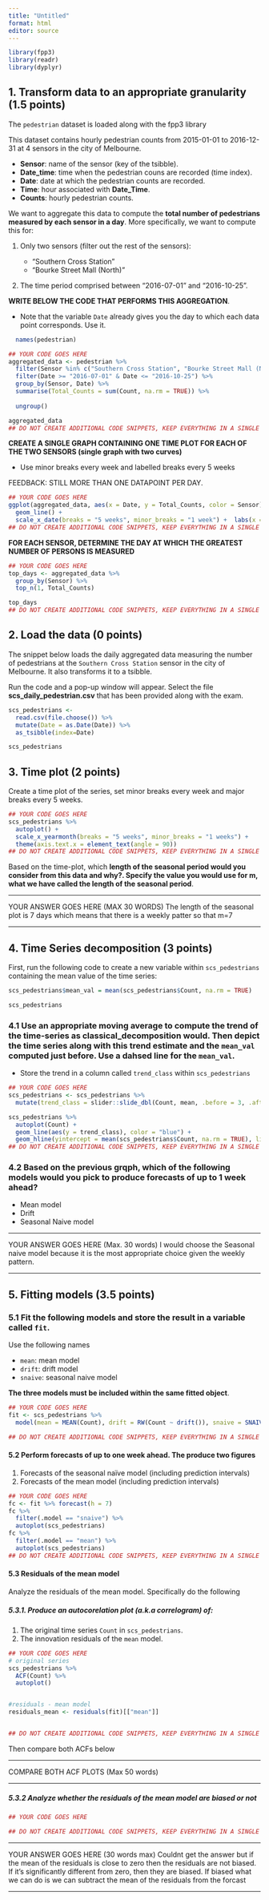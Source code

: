 ```yaml
---
title: "Untitled"
format: html
editor: source
---
```


```r
library(fpp3)
library(readr)
library(dyplyr)
```

## 1. Transform data to an appropriate granularity (1.5 points)

The `pedestrian` dataset is loaded along with the fpp3 library

This dataset contains hourly pedestrian counts from 2015-01-01 to 2016-12-31 at 4 sensors in the city of Melbourne.

* **Sensor**: name of the sensor (key of the tsibble).
* **Date_time**: time when the pedestrian couns are recorded (time index).
* **Date**: date at which the pedestrian counts are recorded.
* **Time**: hour associated with **Date_Time**.
* **Counts**: hourly pedestrian counts.

We want to aggregate this data to compute the **total number of pedestrians measured by each sensor in a day**. More specifically, we want to compute this for: 

1. Only two sensors (filter out the rest of the sensors):

    * "Southern Cross Station"
    * "Bourke Street Mall (North)"
    
2. The time period comprised between "2016-07-01" and "2016-10-25".

**WRITE BELOW THE CODE THAT PERFORMS THIS AGGREGATION**. 

  * Note that the variable `Date` already gives you the day to which each data point corresponds. Use it.
  
```r
  names(pedestrian)
```

```r
## YOUR CODE GOES HERE
aggregated_data <- pedestrian %>%
  filter(Sensor %in% c("Southern Cross Station", "Bourke Street Mall (North)")) %>%
  filter(Date >= "2016-07-01" & Date <= "2016-10-25") %>%
  group_by(Sensor, Date) %>%
  summarise(Total_Counts = sum(Count, na.rm = TRUE)) %>%
  
  ungroup()

aggregated_data
## DO NOT CREATE ADDITIONAL CODE SNIPPETS, KEEP EVERYTHING IN A SINGLE SNIPPET.
```

**CREATE A SINGLE GRAPH CONTAINING ONE TIME PLOT FOR EACH OF THE TWO SENSORS (single graph with two curves)**

  * Use minor breaks every week and labelled breaks every 5 weeks

FEEDBACK: STILL MORE THAN ONE DATAPOINT PER DAY.

```r
## YOUR CODE GOES HERE
ggplot(aggregated_data, aes(x = Date, y = Total_Counts, color = Sensor)) +
  geom_line() +
  scale_x_date(breaks = "5 weeks", minor_breaks = "1 week") +  labs(x = "Date", y = "Total", color = "red") 
## DO NOT CREATE ADDITIONAL CODE SNIPPETS, KEEP EVERYTHING IN A SINGLE SNIPPET.
```

**FOR EACH SENSOR, DETERMINE THE DAY AT WHICH THE GREATEST NUMBER OF PERSONS IS MEASURED**

```r
## YOUR CODE GOES HERE
top_days <- aggregated_data %>%
  group_by(Sensor) %>%
  top_n(1, Total_Counts)

top_days
## DO NOT CREATE ADDITIONAL CODE SNIPPETS, KEEP EVERYTHING IN A SINGLE SNIPPET.
```

## 2. Load the data (0 points)

The snippet below loads the daily aggregated data measuring the number of pedestrians at the `Southern Cross Station` sensor in the city of Melbourne. It also transforms it to a tsibble.

Run the code and a pop-up window will appear. Select the file **scs_daily_pedestrian.csv** that has been provided along with the exam.

```r
scs_pedestrians <- 
  read.csv(file.choose()) %>% 
  mutate(Date = as.Date(Date)) %>% 
  as_tsibble(index=Date)

scs_pedestrians
```

## 3. Time plot (2 points)

Create a time plot of the series, set minor breaks every week and major breaks every 5 weeks.

```r
## YOUR CODE GOES HERE
scs_pedestrians %>% 
  autoplot() +
  scale_x_yearmonth(breaks = "5 weeks", minor_breaks = "1 weeks") + 
  theme(axis.text.x = element_text(angle = 90))
## DO NOT CREATE ADDITIONAL CODE SNIPPETS, KEEP EVERYTHING IN A SINGLE SNIPPET.
```

Based on the time-plot, which **length of the seasonal period would you consider from this data and why?. Specify the value you would use for m, what we have called the length of the seasonal period**.

------

YOUR ANSWER GOES HERE (MAX 30 WORDS)
The length of the seasonal plot is 7 days which means that there is a weekly patter so that m=7

------

## 4. Time Series decomposition (3 points)

First, run the following code to create a new variable within `scs_pedestrians` containing the mean value of the time series:

```r
scs_pedestrians$mean_val = mean(scs_pedestrians$Count, na.rm = TRUE)

scs_pedestrians
```

### 4.1 Use an appropriate moving average to compute the trend of the time-series as **classical_decomposition** would. Then depict the time series along with this trend estimate and the `mean_val` computed just before. Use a dahsed line for the `mean_val`.

* Store the trend in a column called `trend_class` within `scs_pedestrians`

```r
## YOUR CODE GOES HERE
scs_pedestrians <- scs_pedestrians %>% 
  mutate(trend_class = slider::slide_dbl(Count, mean, .before = 3, .after = 3, .complete = TRUE))

scs_pedestrians %>% 
  autoplot(Count) +
  geom_line(aes(y = trend_class), color = "blue") +
  geom_hline(yintercept = mean(scs_pedestrians$Count, na.rm = TRUE), linetype = "dashed", color = "red")
## DO NOT CREATE ADDITIONAL CODE SNIPPETS, KEEP EVERYTHING IN A SINGLE SNIPPET.
```

### 4.2 Based on the previous grqph, which of the following models would you pick to produce forecasts of up to 1 week ahead?

* Mean model
* Drift
* Seasonal Naive model

------

YOUR ANSWER GOES HERE (Max. 30 words)
I would choose the Seasonal naive model because it is the most appropriate choice given the weekly pattern.

------

## 5. Fitting models (3.5 points)

### 5.1 Fit the following models and store the result in a variable called `fit`.

Use the following names

* `mean`: mean model
* `drift`: drift model
* `snaive`: seasonal naive model

**The three models must be included within the same fitted object**.

```r
## YOUR CODE GOES HERE
fit <- scs_pedestrians %>% 
  model(mean = MEAN(Count), drift = RW(Count ~ drift()), snaive = SNAIVE(Count))

## DO NOT CREATE ADDITIONAL CODE SNIPPETS, KEEP EVERYTHING IN A SINGLE SNIPPET.
```

#### 5.2 Perform forecasts of up to one week ahead. The produce two figures

1. Forecasts of the seasonal naïve model (including prediction intervals)
2. Forecasts of the mean model (including prediction intervals)

```r
## YOUR CODE GOES HERE
fc <- fit %>% forecast(h = 7)
fc %>% 
  filter(.model == "snaive") %>%
  autoplot(scs_pedestrians)
fc %>% 
  filter(.model == "mean") %>%
  autoplot(scs_pedestrians)
## DO NOT CREATE ADDITIONAL CODE SNIPPETS, KEEP EVERYTHING IN A SINGLE SNIPPET.
```

#### 5.3 Residuals of the mean model

Analyze the residuals of the mean model. Specifically do the following

##### 5.3.1. Produce an autocorelation plot (a.k.a correlogram) of:

1. The original time series `Count` in `scs_pedestrians`.
2. The innovation residuals of the `mean` model.

```r
## YOUR CODE GOES HERE
# original series
scs_pedestrians %>% 
  ACF(Count) %>% 
  autoplot()


#residuals - mean model
residuals_mean <- residuals(fit)[["mean"]]


## DO NOT CREATE ADDITIONAL CODE SNIPPETS, KEEP EVERYTHING IN A SINGLE SNIPPET.

```

Then compare both ACFs below

------

COMPARE BOTH ACF PLOTS (Max 50 words)


------

##### 5.3.2 Analyze whether the residuals of the mean model are biased or not

```r
## YOUR CODE GOES HERE

## DO NOT CREATE ADDITIONAL CODE SNIPPETS, KEEP EVERYTHING IN A SINGLE SNIPPET.
```

------

YOUR ANSWER GOES HERE (30 words max)
Couldnt get the answer but if the mean of the residuals is close to zero then the residuals are not biased. If it's significantly different from zero, then they are biased. If biased what we can do is we can subtract the mean of the residuals from the forcast

------